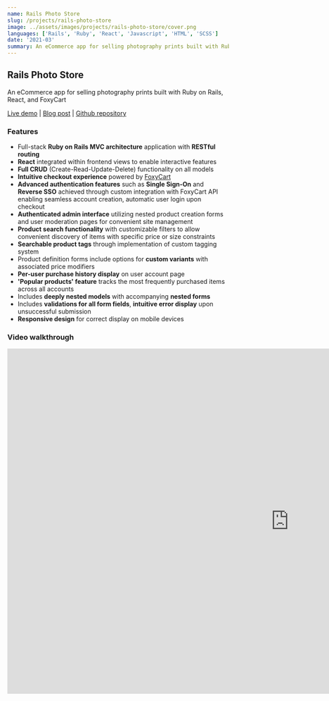 ```yaml
---
name: Rails Photo Store
slug: /projects/rails-photo-store
image: ../assets/images/projects/rails-photo-store/cover.png
languages: ['Rails', 'Ruby', 'React', 'Javascript', 'HTML', 'SCSS']
date: '2021-03'
summary: An eCommerce app for selling photography prints built with Ruby on Rails, React, and FoxyCart
---
```


## Rails Photo Store

An eCommerce app for selling photography prints built with Ruby on Rails, React, and FoxyCart

[Live demo](https://photos.grahamhemsley.com) | [Blog post](/posts/rolling-up-a-photo-print-ecommerce-app) | [Github repository](https://github.com/ghemsley/rails-photo-store)

### Features
- Full-stack **Ruby on Rails MVC architecture** application with **RESTful routing**
- **React** integrated within frontend views to enable interactive features
- **Full CRUD** (Create-Read-Update-Delete) functionality on all models
- **Intuitive checkout experience** powered by [FoxyCart](https://foxy.io/)
- **Advanced authentication features** such as **Single Sign-On** and **Reverse SSO** achieved through custom integration with FoxyCart API enabling seamless account creation, automatic user login upon checkout
- **Authenticated admin interface** utilizing nested product creation forms and user moderation pages for convenient site management
- **Product search functionality** with customizable filters to allow convenient discovery of items with specific price or size constraints
- **Searchable product tags** through implementation of custom tagging system
- Product definition forms include options for **custom variants** with associated price modifiers
- **Per-user purchase history display** on user account page
- **'Popular products' feature** tracks the most frequently purchased items across all accounts
- Includes **deeply nested models** with accompanying **nested forms**
- Includes **validations for all form fields**, **intuitive error display** upon unsuccessful submission
- **Responsive design** for correct display on mobile devices

### Video walkthrough

<div class='youtube-wrapper'>
  <iframe
    width='1280'
    height='784'
    src='https://www.youtube.com/embed/dxxgxUtFf0Y'
    title='YouTube video player'
    frameborder='0'
    allow='accelerometer; autoplay; clipboard-write; encrypted-media; gyroscope; picture-in-picture'
    allowfullscreen></iframe>
</div>
